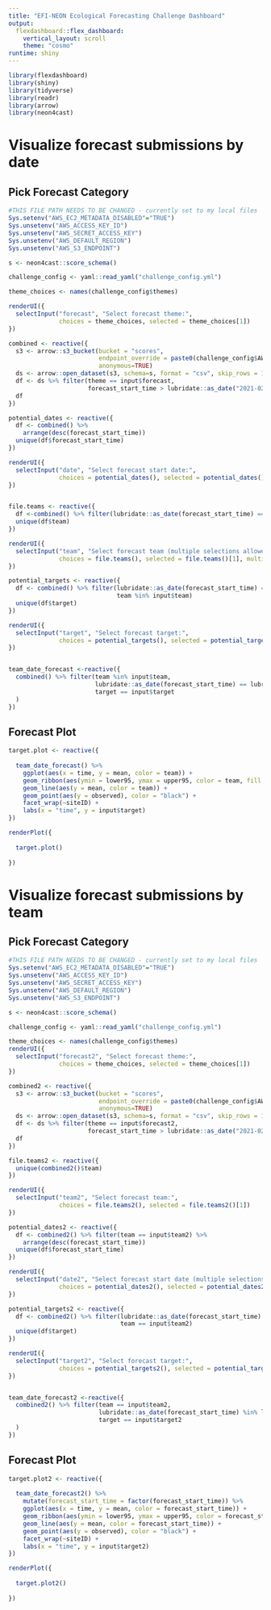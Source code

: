 ```yaml
---
title: "EFI-NEON Ecological Forecasting Challenge Dashboard"
output: 
  flexdashboard::flex_dashboard:
    vertical_layout: scroll
    theme: "cosmo"
runtime: shiny
---
```

```r
library(flexdashboard)
library(shiny)
library(tidyverse)
library(readr)
library(arrow)
library(neon4cast)
```

Visualize forecast submissions by date
=======================================================================

Pick Forecast Category {.sidebar}
-----------------------------------------------------------------------

```r
#THIS FILE PATH NEEDS TO BE CHANGED - currently set to my local files
Sys.setenv("AWS_EC2_METADATA_DISABLED"="TRUE")
Sys.unsetenv("AWS_ACCESS_KEY_ID")
Sys.unsetenv("AWS_SECRET_ACCESS_KEY")
Sys.unsetenv("AWS_DEFAULT_REGION")
Sys.unsetenv("AWS_S3_ENDPOINT")

s <- neon4cast::score_schema()

challenge_config <- yaml::read_yaml("challenge_config.yml")

theme_choices <- names(challenge_config$themes)

renderUI({
  selectInput("forecast", "Select forecast theme:", 
              choices = theme_choices, selected = theme_choices[1])
})

combined <- reactive({
  s3 <- arrow::s3_bucket(bucket = "scores",
                         endpoint_override = paste0(challenge_config$AWS_DEFAULT_REGION,".",challenge_config$AWS_S3_ENDPOINT),
                         anonymous=TRUE)
  ds <- arrow::open_dataset(s3, schema=s, format = "csv", skip_rows = 1)
  df <- ds %>% filter(theme == input$forecast,
                      forecast_start_time > lubridate::as_date("2021-02-01")) %>% collect()
  df
})

potential_dates <- reactive({
  df <- combined() %>% 
    arrange(desc(forecast_start_time))
  unique(df$forecast_start_time)
})

renderUI({
  selectInput("date", "Select forecast start date:", 
              choices = potential_dates(), selected = potential_dates()[1])
})


file.teams <- reactive({
  df <-combined() %>% filter(lubridate::as_date(forecast_start_time) == lubridate::as_date(input$date))
  unique(df$team)
})

renderUI({
  selectInput("team", "Select forecast team (multiple selections allowed):", 
              choices = file.teams(), selected = file.teams()[1], multiple = TRUE)
})

potential_targets <- reactive({
  df <- combined() %>% filter(lubridate::as_date(forecast_start_time) == lubridate::as_date(input$date),
                              team %in% input$team)
  unique(df$target)
})

renderUI({
  selectInput("target", "Select forecast target:", 
              choices = potential_targets(), selected = potential_targets()[1])
})


team_date_forecast <-reactive({
  combined() %>% filter(team %in% input$team,
                        lubridate::as_date(forecast_start_time) == lubridate::as_date(input$date),
                        target == input$target
  )
})
```

Forecast Plot 
-------------------------------------

```r
target.plot <- reactive({
  
  team_date_forecast() %>% 
    ggplot(aes(x = time, y = mean, color = team)) +
    geom_ribbon(aes(ymin = lower95, ymax = upper95, color = team, fill = team), alpha = 0.3) +
    geom_line(aes(y = mean, color = team)) +
    geom_point(aes(y = observed), color = "black") +
    facet_wrap(~siteID) +
    labs(x = "time", y = input$target)
})

renderPlot({
  
  target.plot()
  
})
```

Visualize forecast submissions by team
=======================================================================

Pick Forecast Category {.sidebar}
-----------------------------------------------------------------------

```r

#THIS FILE PATH NEEDS TO BE CHANGED - currently set to my local files
Sys.setenv("AWS_EC2_METADATA_DISABLED"="TRUE")
Sys.unsetenv("AWS_ACCESS_KEY_ID")
Sys.unsetenv("AWS_SECRET_ACCESS_KEY")
Sys.unsetenv("AWS_DEFAULT_REGION")
Sys.unsetenv("AWS_S3_ENDPOINT")

s <- neon4cast::score_schema()

challenge_config <- yaml::read_yaml("challenge_config.yml")

theme_choices <- names(challenge_config$themes)
renderUI({
  selectInput("forecast2", "Select forecast theme:", 
              choices = theme_choices, selected = theme_choices[1])
})

combined2 <- reactive({
  s3 <- arrow::s3_bucket(bucket = "scores",
                         endpoint_override = paste0(challenge_config$AWS_DEFAULT_REGION,".",challenge_config$AWS_S3_ENDPOINT),
                         anonymous=TRUE)
  ds <- arrow::open_dataset(s3, schema=s, format = "csv", skip_rows = 1)
  df <- ds %>% filter(theme == input$forecast2,
                      forecast_start_time > lubridate::as_date("2021-02-01")) %>% collect()
  df
})

file.teams2 <- reactive({
  unique(combined2()$team)
})

renderUI({
  selectInput("team2", "Select forecast team:", 
              choices = file.teams2(), selected = file.teams2()[1])
})

potential_dates2 <- reactive({
  df <- combined2() %>% filter(team == input$team2) %>% 
    arrange(desc(forecast_start_time))
  unique(df$forecast_start_time)
})

renderUI({
  selectInput("date2", "Select forecast start date (multiple selections allowed):", 
              choices = potential_dates2(), selected = potential_dates2()[1], multiple = TRUE)
})

potential_targets2 <- reactive({
  df <- combined2() %>% filter(lubridate::as_date(forecast_start_time) %in% lubridate::as_date(input$date2),
                               team == input$team2)
  unique(df$target)
})

renderUI({
  selectInput("target2", "Select forecast target:", 
              choices = potential_targets2(), selected = potential_targets2()[1])
})


team_date_forecast2 <-reactive({
  combined2() %>% filter(team == input$team2,
                         lubridate::as_date(forecast_start_time) %in% lubridate::as_date(input$date2),
                         target == input$target2
  )
})

```

Forecast Plot 
-------------------------------------

```r
target.plot2 <- reactive({
  
  team_date_forecast2() %>% 
    mutate(forecast_start_time = factor(forecast_start_time)) %>% 
    ggplot(aes(x = time, y = mean, color = forecast_start_time)) +
    geom_ribbon(aes(ymin = lower95, ymax = upper95, color = forecast_start_time, fill = forecast_start_time), alpha = 0.3) +
    geom_line(aes(y = mean, color = forecast_start_time)) +
    geom_point(aes(y = observed), color = "black") +
    facet_wrap(~siteID) +
    labs(x = "time", y = input$target2)
})

renderPlot({
  
  target.plot2()
  
})
```
